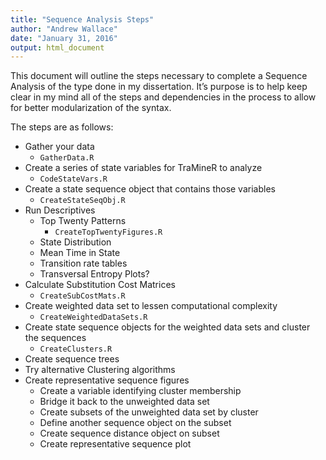 ```yaml
---
title: "Sequence Analysis Steps"
author: "Andrew Wallace"
date: "January 31, 2016"
output: html_document
---
```


This document will outline the steps necessary to complete a Sequence Analysis of the type done in my dissertation. It's purpose is to help keep clear in my mind all of the steps and dependencies in the process to allow for better modularization of the syntax.

The steps are as follows:

+ Gather your data
    + `GatherData.R`
+ Create a series of state variables for TraMineR to analyze
    + `CodeStateVars.R`
+ Create a state sequence object that contains those variables
    + `CreateStateSeqObj.R`
+ Run Descriptives
    + Top Twenty Patterns 
        + `CreateTopTwentyFigures.R`
    + State Distribution
    + Mean Time in State
    + Transition rate tables
    + Transversal Entropy Plots?
+ Calculate Substitution Cost Matrices
    + `CreateSubCostMats.R`
+ Create weighted data set to lessen computational complexity
    + `CreateWeightedDataSets.R`
+ Create state sequence objects for the weighted data sets and cluster the sequences
    + `CreateClusters.R`
+ Create sequence trees
+ Try alternative Clustering algorithms
+ Create representative sequence figures
    + Create a variable identifying cluster membership
    + Bridge it back to the unweighted data set
    + Create subsets of the unweighted data set by cluster
    + Define another sequence object on the subset
    + Create sequence distance object on subset
    + Create representative sequence plot

